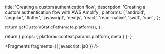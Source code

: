 
  title: 'Creating a custom authentication flow',
  description: 'Creating a custom authentication flow with AWS Amplify',
  platforms: [
    'android',
    'angular',
    'flutter',
    'javascript',
    'nextjs',
    'react',
    'react-native',
    'swift',
    'vue'
  ]
};

  return getCustomStaticPath(meta.platforms);
};

  return {
    props: {
      platform: context.params.platform,
      meta
    }
  };
}


<Fragments fragments={{ javascript: js0 }} />
